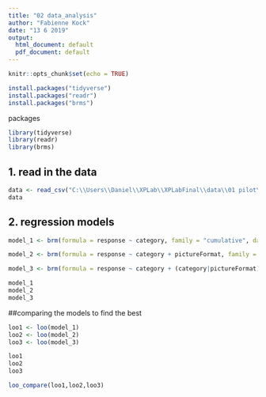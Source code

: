```yaml
---
title: "02 data_analysis"
author: "Fabienne Kock"
date: "13 6 2019"
output:
  html_document: default
  pdf_document: default
---
```


```r
knitr::opts_chunk$set(echo = TRUE)
```
```r
install.packages("tidyverse")
install.packages("readr")
install.packages("brms")
```


packages
```r
library(tidyverse)
library(readr)
library(brms)
```

## 1. read in the data
```r
data <- read_csv("C:\\Users\\Daniel\\XPLab\\XPLabFinal\\data\\01 pilot\\S1_data_clean.csv")
data
```

## 2. regression models
```r
model_1 <- brm(formula = response ~ category, family = "cumulative", data = data)
```
```r
model_2 <- brm(formula = response ~ category + pictureFormat, family = "cumulative", data = data)
```
```r
model_3 <- brm(formula = response ~ category + (category|pictureFormat), family = "cumulative", data = data)
```

```r
model_1
model_2
model_3

```

##comparing the models to find the best
```r
loo1 <- loo(model_1)
loo2 <- loo(model_2)
loo3 <- loo(model_3)
```
```r
loo1
loo2
loo3
```
```r
loo_compare(loo1,loo2,loo3)
```

